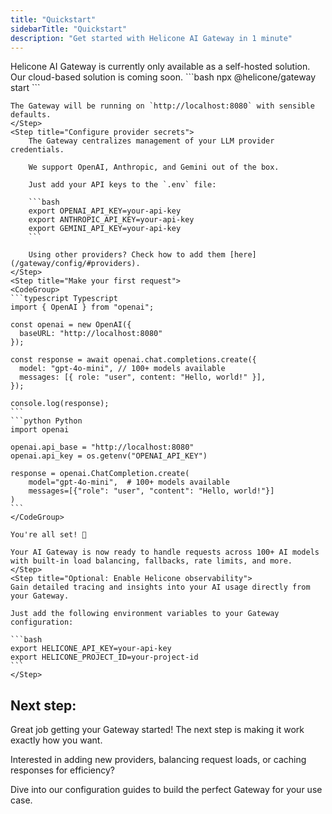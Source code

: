```yaml
---
title: "Quickstart"
sidebarTitle: "Quickstart"
description: "Get started with Helicone AI Gateway in 1 minute"
---
```


<Note>
  Helicone AI Gateway is currently only available as a self-hosted solution. 
  Our cloud-based solution is coming soon.
</Note>

<Steps>
    <Step title="Set up your AI Gateway">
    ```bash
    npx @helicone/gateway start
    ```

    The Gateway will be running on `http://localhost:8080` with sensible defaults.
    </Step>
    <Step title="Configure provider secrets">
        The Gateway centralizes management of your LLM provider credentials.

        We support OpenAI, Anthropic, and Gemini out of the box.

        Just add your API keys to the `.env` file:

        ```bash
        export OPENAI_API_KEY=your-api-key
        export ANTHROPIC_API_KEY=your-api-key
        export GEMINI_API_KEY=your-api-key
        ```

        Using other providers? Check how to add them [here](/gateway/config/#providers).
    </Step>
    <Step title="Make your first request">
    <CodeGroup>
    ```typescript Typescript
    import { OpenAI } from "openai";

    const openai = new OpenAI({
      baseURL: "http://localhost:8080"
    });

    const response = await openai.chat.completions.create({
      model: "gpt-4o-mini", // 100+ models available
      messages: [{ role: "user", content: "Hello, world!" }],
    });

    console.log(response);
    ```
    ```python Python
    import openai

    openai.api_base = "http://localhost:8080"
    openai.api_key = os.getenv("OPENAI_API_KEY")

    response = openai.ChatCompletion.create(
        model="gpt-4o-mini",  # 100+ models available
        messages=[{"role": "user", "content": "Hello, world!"}]
    )
    ```
    </CodeGroup>

    You're all set! 🎉 
    
    Your AI Gateway is now ready to handle requests across 100+ AI models with built-in load balancing, fallbacks, rate limits, and more.
    </Step>
    <Step title="Optional: Enable Helicone observability">
    Gain detailed tracing and insights into your AI usage directly from your Gateway.
    
    Just add the following environment variables to your Gateway configuration:

    ```bash
    export HELICONE_API_KEY=your-api-key
    export HELICONE_PROJECT_ID=your-project-id
    ```
    </Step>
</Steps>

## Next step:

Great job getting your Gateway started! The next step is making it work exactly how you want.

Interested in adding new providers, balancing request loads, or caching responses for efficiency?

<Card title="Advanced Gateway Setup" horizontal icon="gear" href="/gateway/config">
  Dive into our configuration guides to build the perfect Gateway for your use case.
</Card>